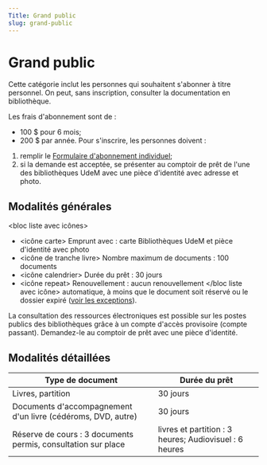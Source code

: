 ```yaml
---
Title: Grand public
slug: grand-public
---
```


# Grand public

Cette catégorie inclut les personnes qui souhaitent s'abonner à titre personnel. On peut, sans inscription, consulter la documentation en bibliothèque.

Les frais d'abonnement sont de :

- 100 $ pour 6 mois;
- 200 $ par année. Pour s'inscrire, les personnes doivent :

1. remplir le [Formulaire d'abonnement individuel](/static/documents/formulaire-abonnement-individuel.pdf);
2. si la demande est acceptée, se présenter au comptoir de prêt de l'une des bibliothèques UdeM avec une pièce d'identité avec adresse et photo.

## Modalités générales

&lt;bloc liste avec icônes&gt;

- &lt;icône carte&gt; Emprunt avec : carte Bibliothèques UdeM et pièce d'identité avec photo
- &lt;icône de tranche livre&gt; Nombre maximum de documents : 100 documents
- &lt;icône calendrier&gt; Durée du prêt : 30 jours
- &lt;icône repeat&gt; Renouvellement : aucun renouvellement &lt;/bloc liste avec icône&gt; automatique, à moins que le document soit réservé ou le dossier expiré ([voir les exceptions](../obtenir/pret-renouvellement-emprunt/index.mdx)).

La consultation des ressources électroniques est possible sur les postes publics des bibliothèques grâce à un compte d'accès provisoire (compte passant). Demandez-le au comptoir de prêt avec une pièce d'identité.

## Modalités détaillées

| Type de document                                              | Durée du prêt                                          |
| ------------------------------------------------------------- | ------------------------------------------------------ |
| Livres, partition                                             | 30 jours                                               |
| Documents d'accompagnement d'un livre (cédéroms, DVD, autre)  | 30 jours                                               |
| Réserve de cours : 3 documents permis, consultation sur place | livres et partition : 3 heures; Audiovisuel : 6 heures |
